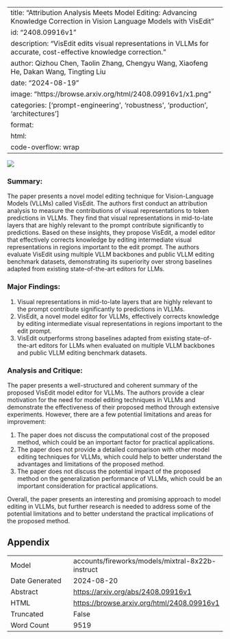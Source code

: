 
---
title: "Attribution Analysis Meets Model Editing: Advancing Knowledge Correction in Vision Language Models with VisEdit"
id: "2408.09916v1"
description: "VisEdit edits visual representations in VLLMs for accurate, cost-effective knowledge correction."
author: Qizhou Chen, Taolin Zhang, Chengyu Wang, Xiaofeng He, Dakan Wang, Tingting Liu
date: "2024-08-19"
image: "https://browse.arxiv.org/html/2408.09916v1/x1.png"
categories: ['prompt-engineering', 'robustness', 'production', 'architectures']
format:
  html:
    code-overflow: wrap
---

![](https://browse.arxiv.org/html/2408.09916v1/x1.png)

### Summary:

The paper presents a novel model editing technique for Vision-Language Models (VLLMs) called VisEdit. The authors first conduct an attribution analysis to measure the contributions of visual representations to token predictions in VLLMs. They find that visual representations in mid-to-late layers that are highly relevant to the prompt contribute significantly to predictions. Based on these insights, they propose VisEdit, a model editor that effectively corrects knowledge by editing intermediate visual representations in regions important to the edit prompt. The authors evaluate VisEdit using multiple VLLM backbones and public VLLM editing benchmark datasets, demonstrating its superiority over strong baselines adapted from existing state-of-the-art editors for LLMs.

### Major Findings:

1. Visual representations in mid-to-late layers that are highly relevant to the prompt contribute significantly to predictions in VLLMs.
2. VisEdit, a novel model editor for VLLMs, effectively corrects knowledge by editing intermediate visual representations in regions important to the edit prompt.
3. VisEdit outperforms strong baselines adapted from existing state-of-the-art editors for LLMs when evaluated on multiple VLLM backbones and public VLLM editing benchmark datasets.

### Analysis and Critique:

The paper presents a well-structured and coherent summary of the proposed VisEdit model editor for VLLMs. The authors provide a clear motivation for the need for model editing techniques in VLLMs and demonstrate the effectiveness of their proposed method through extensive experiments. However, there are a few potential limitations and areas for improvement:

1. The paper does not discuss the computational cost of the proposed method, which could be an important factor for practical applications.
2. The paper does not provide a detailed comparison with other model editing techniques for VLLMs, which could help to better understand the advantages and limitations of the proposed method.
3. The paper does not discuss the potential impact of the proposed method on the generalization performance of VLLMs, which could be an important consideration for practical applications.

Overall, the paper presents an interesting and promising approach to model editing in VLLMs, but further research is needed to address some of the potential limitations and to better understand the practical implications of the proposed method.

## Appendix

|          |          |
|----------|----------|
| Model     | accounts/fireworks/models/mixtral-8x22b-instruct       |
| Date Generated     | 2024-08-20       |
| Abstract | [https://arxiv.org/abs/2408.09916v1](https://arxiv.org/abs/2408.09916v1)        |
| HTML     | [https://browse.arxiv.org/html/2408.09916v1](https://browse.arxiv.org/html/2408.09916v1)       |
| Truncated       | False       |
| Word Count       | 9519       |